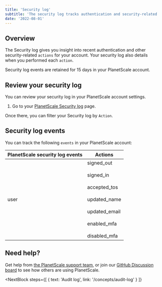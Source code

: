 ```yaml
---
title: 'Security log'
subtitle: 'The security log tracks authentication and security-related actions conducted in your PlanetScale account.'
date: '2022-08-01'
---
```



## Overview

The Security log gives you insight into recent authentication and other security-related `actions` for your account. Your security log also details when you performed each `action`.

Security log events are retained for 15 days in your PlanetScale account.

## Review your security log

You can review your security log in your PlanetScale account settings.

1. Go to your [PlanetScale Security log](https://app.planetscale.com/settings/security-log) page.

Once there, you can filter your Security log by `Action`.

<ImageBlock alt='Filter your security log by Action.' src={filter} />

## Security log events

You can track the following `events` in your PlanetScale account:

| PlanetScale security log events | Actions                                                                                                                                                 |
| ------------------------------- | ------------------------------------------------------------------------------------------------------------------------------------------------------- |
| user                            | signed_out <br/><br/> signed_in <br/><br/> accepted_tos <br/><br/> updated_name <br/><br/> updated_email <br/><br/> enabled_mfa <br/><br/> disabled_mfa |

## Need help?

Get help from [the PlanetScale support team](https://support.planetscale.com), or join our [GitHub Discussion board](https://github.com/planetscale/discussion/discussions) to see how others are using PlanetScale.

<NextBlock
  steps={[
    {
      text: 'Audit log',
      link: '/concepts/audit-log'
    }
  ]}
></NextBlock>

